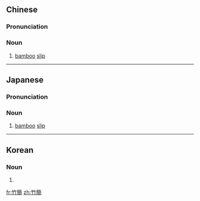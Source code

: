 {{also|竹简}}
==Chinese==
{{zh-forms|s=竹简}}

===Pronunciation===
{{zh-pron
|m=zhújiǎn
|c=zuk1 gaan2
|h=pfs=chuk-kién
|cat=n
}}

===Noun===
{{zh-noun}}

# [[bamboo]] [[slip]] {{gloss|used for writing}}

----

==Japanese==
{{ja-kanjitab|ちく|かん|yomi=o}}

===Pronunciation===
{{ja-pron|ちくかん|y=o}}

===Noun===
{{ja-noun|ちくかん}}

# [[bamboo]] [[slip]] {{gloss|used for writing}}

----

==Korean==
{{ko-hanjatab}}

===Noun===
{{ko-noun|hj|hangeul=죽간}}

# {{hanja form of|죽간|[[bamboo]] [[slip]] {{gloss|used for writing}}}}

[[fr:竹簡]]
[[zh:竹簡]]